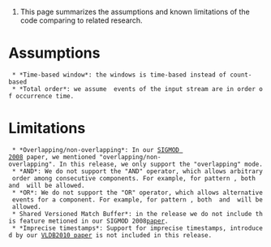 #This page summarizes the assumptions and known limitations of the code comparing to related research.

= Assumptions =
  * *Time-based window*: the windows is time-based instead of count-based
  * *Total order*: we assume  events of the input stream are in order of occurrence time.
 
= Limitations =

  * *Overlapping/non-overlapping*: In our [http://sase-umass.googlecode.com/files/sase-sigmod08.pdf SIGMOD 2008] paper, we mentioned "overlapping/non-overlapping". In this release, we only support the "overlapping" mode.
  * *AND*: We do not support the "AND" operator, which allows arbitrary order among consecutive components. For example, for pattern {{{SEQ(A, (B AND C), D)}}}, both {{{SEQ(A, B, C, D)}}} and {{{SEQ(A, C, B, D)}}} will be allowed.
  * *OR*: We do not support the "OR" operator, which allows alternative events for a component. For example, for pattern {{{SEQ (A, (B OR C), D)}}}, both {{{SEQ(A, B, D)}}} and {{{SEQ(A, C, D)}}} will be allowed.
  * Shared Versioned Match Buffer*: in the release we do not include this feature metioned in our SIGMOD 2008[http://sase-umass.googlecode.com/files/sase-sigmod08.pdf paper].
  * *Imprecise timestamps*: Support for imprecise timestamps, introduced by our [http://sase-umass.googlecode.com/files/sase-vldb10.pdf VLDB2010 paper] is not included in this release.
